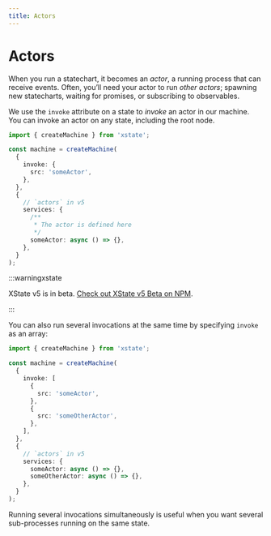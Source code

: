 ```yaml
---
title: Actors
---
```


# Actors

<!-- deps: ["options-intro","running-machines-intro","the-root-node"] -->

When you run a statechart, it becomes an _actor_, a running process that can receive events. Often, you’ll need your actor to run _other actors_; spawning new statecharts, waiting for promises, or subscribing to observables.

We use the `invoke` attribute on a state to _invoke_ an actor in our machine. You can invoke an actor on any state, including the root node.

```ts
import { createMachine } from 'xstate';

const machine = createMachine(
  {
    invoke: {
      src: 'someActor',
    },
  },
  {
    // `actors` in v5
    services: {
      /**
       * The actor is defined here
       */
      someActor: async () => {},
    },
  }
);
```

:::warningxstate

XState v5 is in beta. [Check out XState v5 Beta on NPM](https://www.npmjs.com/package/xstate/v/5.0.0-beta.13).

:::

You can also run several invocations at the same time by specifying `invoke` as an array:

```ts 
import { createMachine } from 'xstate';

const machine = createMachine(
  {
    invoke: [
      {
        src: 'someActor',
      },
      {
        src: 'someOtherActor',
      },
    ],
  },
  {
    // `actors` in v5      
    services: {
      someActor: async () => {},
      someOtherActor: async () => {},
    },
  }
);
```

Running several invocations simultaneously is useful when you want several sub-processes running on the same state.
